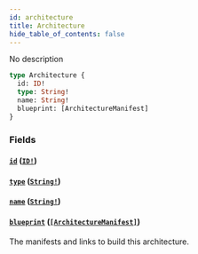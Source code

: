 ```yaml
---
id: architecture
title: Architecture
hide_table_of_contents: false
---
```



No description

```graphql
type Architecture {
  id: ID!
  type: String!
  name: String!
  blueprint: [ArchitectureManifest]
}
```


### Fields

#### [`id`](#) ([`ID!`](/swapi/scalars/id))




#### [`type`](#) ([`String!`](/swapi/scalars/string))




#### [`name`](#) ([`String!`](/swapi/scalars/string))




#### [`blueprint`](#) ([`[ArchitectureManifest]`](/swapi/objects/architecture-manifest))

The manifests and links to build this architecture.




